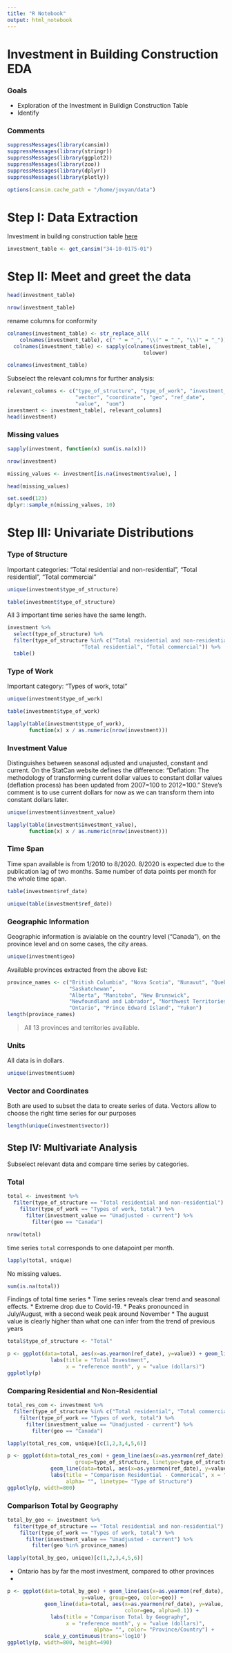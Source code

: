 ```yaml
---
title: "R Notebook"
output: html_notebook
---
```


# Investment in Building Construction EDA

### Goals

* Exploration of the Investment in Buildign Construction Table
* Identify 

### Comments



```r
suppressMessages(library(cansim))
suppressMessages(library(stringr))
suppressMessages(library(ggplot2))
suppressMessages(library(zoo))
suppressMessages(library(dplyr))
suppressMessages(library(plotly))
```

```r
options(cansim.cache_path = "/home/jovyan/data")
```

# Step I: Data Extraction

Investment in building construction table [here](https://www150.statcan.gc.ca/t1/tbl1/en/tv.action?pid=3410017501&pickMembers%5B0%5D=4.1&cubeTimeFrame.startMonth=04&cubeTimeFrame.startYear=2010&cubeTimeFrame.endMonth=08&cubeTimeFrame.endYear=2020&referencePeriods=20100401%2C20200801)

```r
investment_table <- get_cansim("34-10-0175-01")
```

# Step II: Meet and greet the data

```r
head(investment_table)
```

```r
nrow(investment_table)
```


rename columns for conformity
```r
colnames(investment_table) <- str_replace_all(
    colnames(investment_table), c(" " = "_", "\\(" = "_", "\\)" = "_"))
  colnames(investment_table) <- sapply(colnames(investment_table),
                                            tolower)
```

```r
colnames(investment_table)
```


Subselect the relevant columns for further analysis:
```r
relevant_columns <- c("type_of_structure", "type_of_work", "investment_value",
                      "vector", "coordinate", "geo", "ref_date",
                      "value",  "uom")
investment <- investment_table[, relevant_columns]
head(investment)
```

### Missing values

```r
sapply(investment, function(x) sum(is.na(x)))
```

```r
nrow(investment)
```


```r
missing_values <- investment[is.na(investment$value), ]
```

```r
head(missing_values)
```

```r
set.seed(123)
dplyr::sample_n(missing_values, 10)
```


# Step III: Univariate Distributions

### Type of Structure

Important categories: "Total residential and non-residential", 
"Total residential", "Total commercial"
```r
unique(investment$type_of_structure)
```


```r
table(investment$type_of_structure)
```

All 3 important time series have the same length.
```r
investment %>% 
  select(type_of_structure) %>%
  filter(type_of_structure %in% c("Total residential and non-residential",
                        "Total residential", "Total commercial")) %>%
  table()
```

### Type of Work

Important category: "Types of work, total"
```r
unique(investment$type_of_work)
```

```r
table(investment$type_of_work)
```

```r
lapply(table(investment$type_of_work),
       function(x) x / as.numeric(nrow(investment)))
```

### Investment Value

Distinguishes between seasonal adjusted and unajusted, constant and current. 
On the StatCan website defines the difference:
"Deflation: The methodology of transforming current dollar values to constant dollar values (deflation process) has been updated from 2007=100 to 2012=100." 
Steve's comment is to use current dollars for now as we can transform them
into constant dollars later.


```r
unique(investment$investment_value)
```

```r
lapply(table(investment$investment_value),
       function(x) x / as.numeric(nrow(investment)))
```


### Time Span

Time span available is from 1/2010 to 8/2020. 8/2020 is expected due to the publication lag of two months. Same number of data points per month for the whole time span.

```r
table(investment$ref_date)
```

```r
unique(table(investment$ref_date))
```

### Geographic Information

Geographic information is avialable on the country level ("Canada"), on the province level and on some cases, the city areas.
```r
unique(investment$geo)
```

Available provinces extracted from the above list:
```r
province_names <- c("British Columbia", "Nova Scotia", "Nunavut", "Quebec",
                    "Saskatchewan",
                    "Alberta", "Manitoba", "New Brunswick",
                    "Newfoundland and Labrador", "Northwest Territories",
                    "Ontario", "Prince Edward Island", "Yukon")
length(province_names)
```

> All 13 provinces and territories available.

### Units

All data is in dollars.
```r
unique(investment$uom)
```

### Vector and Coordinates

Both are used to subset the data to create series of data. Vectors allow to choose the right time series for our purposes

```r
length(unique(investment$vector))
```

## Step IV: Multivariate Analysis

Subselect relevant data and compare time series by categories.


### Total 

```r
total <- investment %>%
  filter(type_of_structure == "Total residential and non-residential") %>%
    filter(type_of_work == "Types of work, total") %>%
      filter(investment_value == "Unadjusted - current") %>%
        filter(geo == "Canada")
```

```r
nrow(total)
```

time series `total` corresponds to one datapoint per month.
```r
lapply(total, unique)
```


No missing values.
```r
sum(is.na(total))
```


Findings of total time series
* Time series reveals clear trend and seasonal effects. 
* Extreme drop due to Covid-19.
* Peaks pronounced in July/August, with a second weak peak around November
* The august value is clearly higher than what one can infer from the trend 
of previous years


```r
total$type_of_structure <- "Total"
```




```r
p <- ggplot(data=total, aes(x=as.yearmon(ref_date), y=value)) + geom_line() +
              labs(title = "Total Investment", 
                   x = "reference month", y = "value (dollars)")
ggplotly(p)
```


### Comparing Residential and Non-Residential

```r
total_res_com <- investment %>%
  filter(type_of_structure %in% c("Total residential", "Total commercial")) %>%
    filter(type_of_work == "Types of work, total") %>%
      filter(investment_value == "Unadjusted - current") %>%
        filter(geo == "Canada")
```


```r
lapply(total_res_com, unique)[c(1,2,3,4,5,6)]
```

```r
p <- ggplot(data=total_res_com) + geom_line(aes(x=as.yearmon(ref_date), y=value, 
                      group=type_of_structure, linetype=type_of_structure)) +
              geom_line(data=total, aes(x=as.yearmon(ref_date), y=value, linetype=type_of_structure, alpha=0.1)) +
              labs(title = "Comparison Residential - Commerical", x = "reference month", y = "value (dollars)",
                   alpha= "", linetype= "Type of Structure")
ggplotly(p, width=800)
```



### Comparison Total by Geography

```r
total_by_geo <- investment %>%
  filter(type_of_structure == "Total residential and non-residential") %>%
    filter(type_of_work == "Types of work, total") %>%
      filter(investment_value == "Unadjusted - current") %>%
        filter(geo %in% province_names)
```

```r
lapply(total_by_geo, unique)[c(1,2,3,4,5,6)]
```

* Ontario has by far the most investment, compared to other provinces
* 

```r
p <- ggplot(data=total_by_geo) + geom_line(aes(x=as.yearmon(ref_date),
                        y=value, group=geo, color=geo)) +
            geom_line(data=total, aes(x=as.yearmon(ref_date), y=value, 
                                      color=geo, alpha=0.1)) +
              labs(title = "Comparison Total by Geography",
                   x = "reference month", y = "value (dollars)", 
                            alpha= "", color= "Province/Country") +
            scale_y_continuous(trans='log10')
ggplotly(p, width=800, height=490)
```




